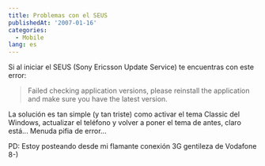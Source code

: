```yaml
---
title: Problemas con el SEUS
publishedAt: '2007-01-16'
categories:
  - Mobile
lang: es
---
```


Si al iniciar el SEUS (Sony Ericsson Update Service) te encuentras con este error:

> Failed checking application versions, please reinstall the application and make sure you have the latest version.

La solución es tan simple (y tan triste) como activar el tema Classic del Windows, actualizar el teléfono y volver a poner el tema de antes, claro está... Menuda pifia de error...

PD: Estoy posteando desde mi flamante conexión 3G gentileza de Vodafone 8-)
